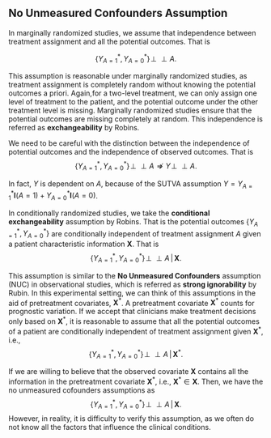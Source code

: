 ## No Unmeasured Confounders Assumption
In marginally randomized studies, we assume that independence between treatment assignment and all the potential outcomes. That is

$$\left\{ Y^{*}_{A=1}, Y^{*}_{A = 0} \right\} \!\perp\!\!\!\perp A.$$

This assumption is reasonable under marginally randomized studies, as treatment assignment is completely random without knowing the potential outcomes a priori. Again,for a two-level treatment, we can only assign one level of treatment to the patient, and the potential outcome under the other treatment level is missing. Marginally randomized studies ensure that the potential outcomes are missing completely at random. This independence is referred as **exchangeability** by Robins.  

We need to be careful with the distinction between the independence of potential outcomes and the independence of observed outcomes. That is
$$\left\{ Y^{*}_{A=1}, Y^{*}_{A=0} \right\} \!\perp\!\!\!\perp A \not \Rightarrow Y \!\perp\!\!\!\perp A.$$

In fact, $Y$ is dependent on $A$, because of the SUTVA assumption $Y = Y^{*}_{A=1}\mathbf{I}(A=1) + Y^{*}_{A=0}\mathbf{I}(A=0)$.

In conditionally randomized studies, we take the **conditional exchangeability** assumption by Robins. That is the potential outcomes $\left\{ Y^{*}_{A=1}, Y^{*}_{A=0}\right\}$ are conditionally independent of treatment assignment $A$ given a patient characteristic information $\boldsymbol{X}$. That is
$$\left\{ Y^{*}_{A=1}, Y^{*}_{A=0} \right\} \!\perp\!\!\!\perp A \, | \,  \boldsymbol{X}.$$

This assumption is similar to the **No Unmeasured Confounders** assumption (NUC) in observational studies, which is referred as **strong ignorability** by Rubin. In this experimental setting, we can think of this assumptions in the aid of pretreatment covariates, $\boldsymbol{X}^{*}$. A pretreatment covariate $\boldsymbol{X}^{*}$ counts for prognostic variation. If we accept that clinicians make treatment decisions only based on $\boldsymbol{X}^{*}$, it is reasonable to assume that all the potential outcomes of a patient are conditionally independent of treatment assignment given $\boldsymbol{X}^{*}$, i.e.,
 $$\left\{ Y^{*}_{A=1}, Y^{*}_{A=0} \right\} \!\perp\!\!\!\perp A \, | \,  \boldsymbol{X}^{*}.$$

If we are willing to believe that the observed covariate $\boldsymbol{X}$ contains all the information in the pretreatment covariate $\boldsymbol{X}^{*}$, i.e., $\boldsymbol{X}^{*} \in \boldsymbol{X}$. Then, we have the no unmeasured cofounders assumptions as
$$\left\{ Y^{*}_{A=1}, Y^{*}_{A=0} \right\} \!\perp\!\!\!\perp A \, | \,  \boldsymbol{X}.$$
However, in reality, it is difficulty to verify this assumption, as we often do not know all the factors that influence the clinical conditions.


